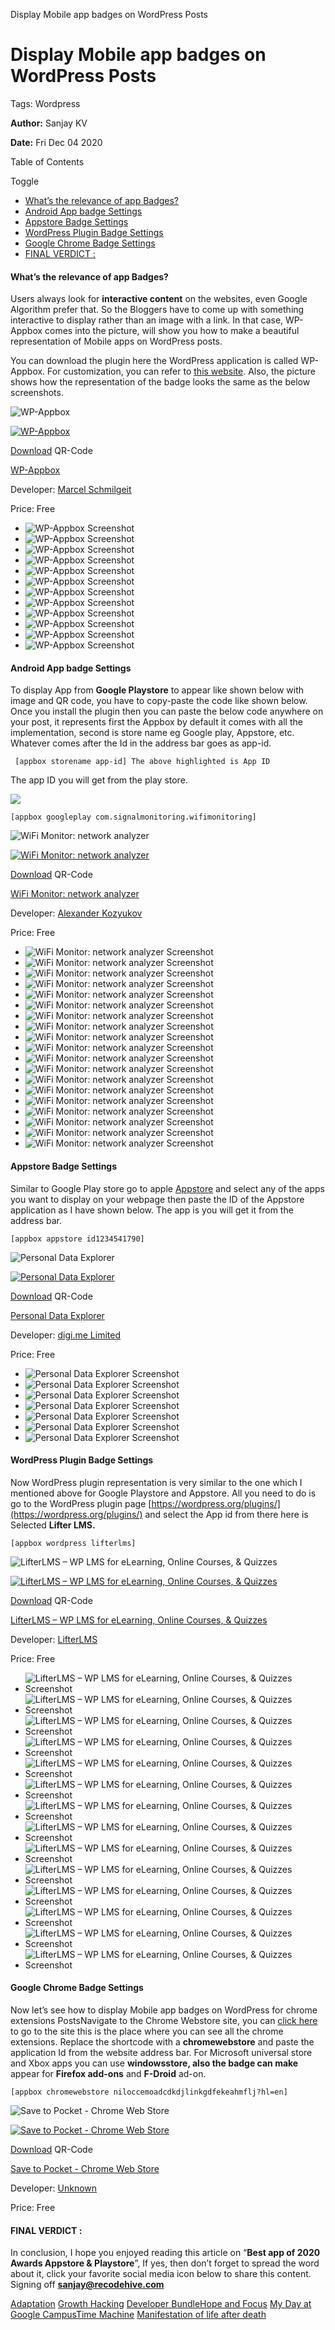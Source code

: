    Display Mobile app badges on WordPress Posts

Display Mobile app badges on WordPress Posts
============================================

Tags: Wordpress

**Author:** Sanjay KV

**Date:** Fri Dec 04 2020

Table of Contents

Toggle

*   [What’s the relevance of app Badges?](https://recodehive.com/display-mobile-app-badges-on-wordpress-posts/#Whats_the_relevance_of_app_Badges "What’s the relevance of app Badges?")
*   [Android App badge Settings](https://recodehive.com/display-mobile-app-badges-on-wordpress-posts/#Android_App_badge_Settings "Android App badge Settings")
*   [Appstore Badge Settings](https://recodehive.com/display-mobile-app-badges-on-wordpress-posts/#Appstore_Badge_Settings "Appstore Badge Settings")
*   [WordPress Plugin Badge Settings](https://recodehive.com/display-mobile-app-badges-on-wordpress-posts/#WordPress_Plugin_Badge_Settings "WordPress Plugin Badge Settings")
*   [Google Chrome Badge Settings](https://recodehive.com/display-mobile-app-badges-on-wordpress-posts/#Google_Chrome_Badge_Settings "Google Chrome  Badge Settings")
*   [FINAL VERDICT :](https://recodehive.com/display-mobile-app-badges-on-wordpress-posts/#FINAL_VERDICT "FINAL VERDICT :")

#### What’s the relevance of app Badges?

Users always look for **interactive content** on the websites, even Google Algorithm prefer that. So the Bloggers have to come up with something interactive to display rather than an image with a link. In that case, WP-Appbox comes into the picture, will show you how to make a beautiful representation of Mobile apps on WordPress posts.

You can download the plugin here the WordPress application is called WP-Appbox. For customization, you can refer to [this website](https://www.greengeeks.com/tutorials/article/create-badges-for-mobile-apps-in-wordpress/). Also, the picture shows how the representation of the badge looks the same as the below screenshots.

![WP-Appbox](https://api.qrserver.com/v1/create-qr-code/?data=https%3A%2F%2Fwordpress.org%2Fplugins%2Fwp-appbox%2F&size=200x200&ecc=M&margin=0)

[![WP-Appbox](//ps.w.org/wp-appbox/assets/icon-256×256.png?rev=976882)](https://wordpress.org/plugins/wp-appbox/)

[Download](https://wordpress.org/plugins/wp-appbox/) QR-Code

[WP-Appbox](https://wordpress.org/plugins/wp-appbox/)

Developer: [Marcel Schmilgeit](https://tchgdns.de)

Price: Free

*   ![WP-Appbox Screenshot](//recodehive.com/wp-content/cache/wp-appbox/d445900687d4c05ce8f222c1ab6bdbbf/ss-725e9e52508caa47a6b90870a7bc3034)
*   ![WP-Appbox Screenshot](//recodehive.com/wp-content/cache/wp-appbox/d445900687d4c05ce8f222c1ab6bdbbf/ss-87d2ef0348d817389c07984a8b298a45)
*   ![WP-Appbox Screenshot](//recodehive.com/wp-content/cache/wp-appbox/d445900687d4c05ce8f222c1ab6bdbbf/ss-19c42ac7885c7eb7f1931adef18b0848)
*   ![WP-Appbox Screenshot](//recodehive.com/wp-content/cache/wp-appbox/d445900687d4c05ce8f222c1ab6bdbbf/ss-df35526c8aac5d9ac1fafee97a3fc04a)
*   ![WP-Appbox Screenshot](//recodehive.com/wp-content/cache/wp-appbox/d445900687d4c05ce8f222c1ab6bdbbf/ss-00dba298bb4ee163caad3166681e4e02)
*   ![WP-Appbox Screenshot](//recodehive.com/wp-content/cache/wp-appbox/d445900687d4c05ce8f222c1ab6bdbbf/ss-969849b9919c9917deccf39838249c19)
*   ![WP-Appbox Screenshot](//recodehive.com/wp-content/cache/wp-appbox/d445900687d4c05ce8f222c1ab6bdbbf/ss-437d539b8245e1fbf58b01f7c4d9ceef)
*   ![WP-Appbox Screenshot](//recodehive.com/wp-content/cache/wp-appbox/d445900687d4c05ce8f222c1ab6bdbbf/ss-acffe2e17ebaeb0df57f4ee46c364653)
*   ![WP-Appbox Screenshot](//recodehive.com/wp-content/cache/wp-appbox/d445900687d4c05ce8f222c1ab6bdbbf/ss-73ec942de92f7c9a22ab2f9c2a23e916)
*   ![WP-Appbox Screenshot](//recodehive.com/wp-content/cache/wp-appbox/d445900687d4c05ce8f222c1ab6bdbbf/ss-87da2af55446bd2b5413a0cfc14b4440)
*   ![WP-Appbox Screenshot](//recodehive.com/wp-content/cache/wp-appbox/d445900687d4c05ce8f222c1ab6bdbbf/ss-828f273519c988ffe2db3789e941d532)
*   ![WP-Appbox Screenshot](//recodehive.com/wp-content/cache/wp-appbox/d445900687d4c05ce8f222c1ab6bdbbf/ss-ade14fbd347ed621eec2aacf3ac3e7d7)

#### Android App badge Settings

To display App from **Google Playstore** to appear like shown below with image and QR code, you have to copy-paste the code like shown below. Once you install the plugin then you can paste the below code anywhere on your post, it represents first the Appbox by default it comes with all the implementation, second is store name eg Google play, Appstore, etc. Whatever comes after the Id in the address bar goes as app-id.

     [appbox storename app-id] The above highlighted is App ID

The app ID you will get from the play store.

![](https://recodehive.com/wp-content/uploads/2020/12/Screenshot-2020-12-04-at-1.44.46-AM.png)

    [appbox googleplay com.signalmonitoring.wifimonitoring]

![WiFi Monitor: network analyzer](https://api.qrserver.com/v1/create-qr-code/?data=https%3A%2F%2Fplay.google.com%2Fstore%2Fapps%2Fdetails%3Fid%3Dcom.signalmonitoring.wifimonitoring&size=200x200&ecc=M&margin=0)

[![WiFi Monitor: network analyzer](//recodehive.com/wp-content/cache/wp-appbox/4b9a0ea4ac0d6588ab4bb277a750be40/ai-c76f0f9a1bb840f456bd75774b57c87c)](https://play.google.com/store/apps/details?id=com.signalmonitoring.wifimonitoring)

[Download](https://play.google.com/store/apps/details?id=com.signalmonitoring.wifimonitoring) QR-Code

[WiFi Monitor: network analyzer](https://play.google.com/store/apps/details?id=com.signalmonitoring.wifimonitoring)

Developer: [Alexander Kozyukov](https://play.google.com/store/apps/dev?id=6897963772249139522)

Price: Free

*   ![WiFi Monitor: network analyzer Screenshot](//recodehive.com/wp-content/cache/wp-appbox/4b9a0ea4ac0d6588ab4bb277a750be40/ss-e6ac60ea43ae847ea4f6d15eeb81871f)
*   ![WiFi Monitor: network analyzer Screenshot](//recodehive.com/wp-content/cache/wp-appbox/4b9a0ea4ac0d6588ab4bb277a750be40/ss-7972c637bdfb7738f6501e90e071b910)
*   ![WiFi Monitor: network analyzer Screenshot](//recodehive.com/wp-content/cache/wp-appbox/4b9a0ea4ac0d6588ab4bb277a750be40/ss-fb60e1dceb88dfbe23a2fa4bbd29b258)
*   ![WiFi Monitor: network analyzer Screenshot](//recodehive.com/wp-content/cache/wp-appbox/4b9a0ea4ac0d6588ab4bb277a750be40/ss-b99febddd1d0cdcd68c195f836f26703)
*   ![WiFi Monitor: network analyzer Screenshot](//recodehive.com/wp-content/cache/wp-appbox/4b9a0ea4ac0d6588ab4bb277a750be40/ss-dbd31786391e8e0ab738952df8747941)
*   ![WiFi Monitor: network analyzer Screenshot](//recodehive.com/wp-content/cache/wp-appbox/4b9a0ea4ac0d6588ab4bb277a750be40/ss-787e63002cd345f47d28f2d50304d0c3)
*   ![WiFi Monitor: network analyzer Screenshot](//recodehive.com/wp-content/cache/wp-appbox/4b9a0ea4ac0d6588ab4bb277a750be40/ss-d51cc868460b70696963cae048eceacc)
*   ![WiFi Monitor: network analyzer Screenshot](//recodehive.com/wp-content/cache/wp-appbox/4b9a0ea4ac0d6588ab4bb277a750be40/ss-2ff328b4483dd9aeeee79ee9bf5b6909)
*   ![WiFi Monitor: network analyzer Screenshot](//recodehive.com/wp-content/cache/wp-appbox/4b9a0ea4ac0d6588ab4bb277a750be40/ss-2d003e9aba2e0497563d9e92f42eeadf)
*   ![WiFi Monitor: network analyzer Screenshot](//recodehive.com/wp-content/cache/wp-appbox/4b9a0ea4ac0d6588ab4bb277a750be40/ss-eb9a2aea7be0a14a8afe57ab64831995)
*   ![WiFi Monitor: network analyzer Screenshot](//recodehive.com/wp-content/cache/wp-appbox/4b9a0ea4ac0d6588ab4bb277a750be40/ss-dee51c50090d8b76610d0f8b728b1f2e)
*   ![WiFi Monitor: network analyzer Screenshot](//recodehive.com/wp-content/cache/wp-appbox/4b9a0ea4ac0d6588ab4bb277a750be40/ss-9c120c4a59e853333255c6e3df7f7ee9)
*   ![WiFi Monitor: network analyzer Screenshot](//recodehive.com/wp-content/cache/wp-appbox/4b9a0ea4ac0d6588ab4bb277a750be40/ss-46bdf3dba596c4a89965d4ae452950e7)
*   ![WiFi Monitor: network analyzer Screenshot](//recodehive.com/wp-content/cache/wp-appbox/4b9a0ea4ac0d6588ab4bb277a750be40/ss-2aa3594e40396d4e85b22ae9d1d860b9)
*   ![WiFi Monitor: network analyzer Screenshot](//recodehive.com/wp-content/cache/wp-appbox/4b9a0ea4ac0d6588ab4bb277a750be40/ss-18285b96b33f23b3fcc04ac9dda5b502)
*   ![WiFi Monitor: network analyzer Screenshot](//recodehive.com/wp-content/cache/wp-appbox/4b9a0ea4ac0d6588ab4bb277a750be40/ss-6ed1896db364345ea4845d642fc6f7c3)
*   ![WiFi Monitor: network analyzer Screenshot](//recodehive.com/wp-content/cache/wp-appbox/4b9a0ea4ac0d6588ab4bb277a750be40/ss-49ca215af8290b87b46c9e39af0bc675)
*   ![WiFi Monitor: network analyzer Screenshot](//recodehive.com/wp-content/cache/wp-appbox/4b9a0ea4ac0d6588ab4bb277a750be40/ss-9dd1f81b5d1024cfbbf591e29781e5be)
*   ![WiFi Monitor: network analyzer Screenshot](//recodehive.com/wp-content/cache/wp-appbox/4b9a0ea4ac0d6588ab4bb277a750be40/ss-2f6b5191c98ff56f9c6193032c9c7385)

#### Appstore Badge Settings

Similar to Google Play store go to apple [Appstore](https://www.apple.com/app-store/) and select any of the apps you want to display on your webpage then paste the ID of the Appstore application as I have shown below. The app is you will get it from the address bar.

    [appbox appstore id1234541790]

![‎Personal Data Explorer](https://api.qrserver.com/v1/create-qr-code/?data=https%3A%2F%2Fapps.apple.com%2Fus%2Fapp%2Fpersonal-data-explorer%2Fid1234541790&size=200x200&ecc=M&margin=0)

[![‎Personal Data Explorer](//recodehive.com/wp-content/cache/wp-appbox/1f72923b41e125d1793f8fc800e1bd6c/ai-24c035b3fef4c655ddab9b28eacd3f7c)](https://apps.apple.com/us/app/personal-data-explorer/id1234541790)

[Download](https://apps.apple.com/us/app/personal-data-explorer/id1234541790) QR-Code

[‎Personal Data Explorer](https://apps.apple.com/us/app/personal-data-explorer/id1234541790)

Developer: [digi.me Limited](https://apps.apple.com/us/developer/digi-me-limited/id876393927)

Price: Free

*   ![‎Personal Data Explorer Screenshot](//recodehive.com/wp-content/cache/wp-appbox/1f72923b41e125d1793f8fc800e1bd6c/ss-71389ebeca1e728613b03e66596d6e64)
*   ![‎Personal Data Explorer Screenshot](//recodehive.com/wp-content/cache/wp-appbox/1f72923b41e125d1793f8fc800e1bd6c/ss-cc0c7ddfd1fd2d489aca23b9b32bfd9a)
*   ![‎Personal Data Explorer Screenshot](//recodehive.com/wp-content/cache/wp-appbox/1f72923b41e125d1793f8fc800e1bd6c/ss-b0e6ac0babadb560fce482fa3e5da041)
*   ![‎Personal Data Explorer Screenshot](//recodehive.com/wp-content/cache/wp-appbox/1f72923b41e125d1793f8fc800e1bd6c/ss-827f611b29975f8ddb139c9aefafb5dd)
*   ![‎Personal Data Explorer Screenshot](//recodehive.com/wp-content/cache/wp-appbox/1f72923b41e125d1793f8fc800e1bd6c/ss-a0d2e1cfdaa64841a3b36e77d29e72bb)
*   ![‎Personal Data Explorer Screenshot](//recodehive.com/wp-content/cache/wp-appbox/1f72923b41e125d1793f8fc800e1bd6c/ss-d5b8f960f3e842aaa8529cf33b17d727)
*   ![‎Personal Data Explorer Screenshot](//recodehive.com/wp-content/cache/wp-appbox/1f72923b41e125d1793f8fc800e1bd6c/ss-90d761fc0697baa574b37a2640a8c354)

#### WordPress Plugin Badge Settings

Now WordPress plugin representation is very similar to the one which I mentioned above for Google Playstore and Appstore. All you need to do is go to the WordPress plugin page [https://wordpress.org/plugins/](https://wordpress.org/plugins/) and select the App id from there here is Selected **Lifter LMS.**

    [appbox wordpress lifterlms]

![LifterLMS – WP LMS for eLearning, Online Courses, & Quizzes](https://api.qrserver.com/v1/create-qr-code/?data=https%3A%2F%2Fwordpress.org%2Fplugins%2Flifterlms%2F&size=200x200&ecc=M&margin=0)

[![LifterLMS – WP LMS for eLearning, Online Courses, & Quizzes](//recodehive.com/wp-content/cache/wp-appbox/835a46d75e0ce95bccf8f1fa8b4f8933/ai-91024d126ff9b23beb619fa256f7f2d2)](https://wordpress.org/plugins/lifterlms/)

[Download](https://wordpress.org/plugins/lifterlms/) QR-Code

[LifterLMS – WP LMS for eLearning, Online Courses, & Quizzes](https://wordpress.org/plugins/lifterlms/)

Developer: [LifterLMS](https://lifterlms.com/)

Price: Free

*   ![LifterLMS – WP LMS for eLearning, Online Courses, & Quizzes Screenshot](//recodehive.com/wp-content/cache/wp-appbox/835a46d75e0ce95bccf8f1fa8b4f8933/ss-4f964087234465906b86d75688af4e55)
*   ![LifterLMS – WP LMS for eLearning, Online Courses, & Quizzes Screenshot](//recodehive.com/wp-content/cache/wp-appbox/835a46d75e0ce95bccf8f1fa8b4f8933/ss-a0f88530b08cacbaf624c44cf493b377)
*   ![LifterLMS – WP LMS for eLearning, Online Courses, & Quizzes Screenshot](//recodehive.com/wp-content/cache/wp-appbox/835a46d75e0ce95bccf8f1fa8b4f8933/ss-b3dfb512491fdeeb4f426ba6a8e7245f)
*   ![LifterLMS – WP LMS for eLearning, Online Courses, & Quizzes Screenshot](//recodehive.com/wp-content/cache/wp-appbox/835a46d75e0ce95bccf8f1fa8b4f8933/ss-d55f2bb8c2e57c5048de89f72839b299)
*   ![LifterLMS – WP LMS for eLearning, Online Courses, & Quizzes Screenshot](//recodehive.com/wp-content/cache/wp-appbox/835a46d75e0ce95bccf8f1fa8b4f8933/ss-4c3b83336e0fb300779e489b752e8c0b)
*   ![LifterLMS – WP LMS for eLearning, Online Courses, & Quizzes Screenshot](//recodehive.com/wp-content/cache/wp-appbox/835a46d75e0ce95bccf8f1fa8b4f8933/ss-f0d63049156a8a1b7bbe3569dac32d18)
*   ![LifterLMS – WP LMS for eLearning, Online Courses, & Quizzes Screenshot](//recodehive.com/wp-content/cache/wp-appbox/835a46d75e0ce95bccf8f1fa8b4f8933/ss-0ed52192993c8712da04e59105dc96a5)
*   ![LifterLMS – WP LMS for eLearning, Online Courses, & Quizzes Screenshot](//recodehive.com/wp-content/cache/wp-appbox/835a46d75e0ce95bccf8f1fa8b4f8933/ss-60546790b5d49cd9390e449fb79a18fa)
*   ![LifterLMS – WP LMS for eLearning, Online Courses, & Quizzes Screenshot](//recodehive.com/wp-content/cache/wp-appbox/835a46d75e0ce95bccf8f1fa8b4f8933/ss-a2d235f3d63d85c06c70871bbf0e7a1e)
*   ![LifterLMS – WP LMS for eLearning, Online Courses, & Quizzes Screenshot](//recodehive.com/wp-content/cache/wp-appbox/835a46d75e0ce95bccf8f1fa8b4f8933/ss-8a79eb9385a92eb262acbafecf7cdf30)
*   ![LifterLMS – WP LMS for eLearning, Online Courses, & Quizzes Screenshot](//recodehive.com/wp-content/cache/wp-appbox/835a46d75e0ce95bccf8f1fa8b4f8933/ss-b58897041b580e96c17970ffa04fb1d1)
*   ![LifterLMS – WP LMS for eLearning, Online Courses, & Quizzes Screenshot](//recodehive.com/wp-content/cache/wp-appbox/835a46d75e0ce95bccf8f1fa8b4f8933/ss-6883027408a5f7b47ccadd7d1ac79289)
*   ![LifterLMS – WP LMS for eLearning, Online Courses, & Quizzes Screenshot](//recodehive.com/wp-content/cache/wp-appbox/835a46d75e0ce95bccf8f1fa8b4f8933/ss-8730b0ac0e0396b8645a81fe19e18527)
*   ![LifterLMS – WP LMS for eLearning, Online Courses, & Quizzes Screenshot](//recodehive.com/wp-content/cache/wp-appbox/835a46d75e0ce95bccf8f1fa8b4f8933/ss-07ba22381affb150b98a806d62cdfe64)

#### Google Chrome Badge Settings

Now let’s see how to display Mobile app badges on WordPress for chrome extensions PostsNavigate to the Chrome Webstore site, you can [click here](https://chrome.google.com/webstore/category/extensions?hl=en) to go to the site this is the place where you can see all the chrome extensions. Replace the shortcode with a **chromewebstore** and paste the application Id from the website address bar. For Microsoft universal store and Xbox apps you can use **windowsstore, also the badge can make** appear for **Firefox add-ons** and **F-Droid** ad-on.

    [appbox chromewebstore niloccemoadcdkdjlinkgdfekeahmflj?hl=en]

![Save to Pocket - Chrome Web Store](https://api.qrserver.com/v1/create-qr-code/?data=https%3A%2F%2Fchromewebstore.google.com%2Fdetail%2Fsave-to-pocket%2Fniloccemoadcdkdjlinkgdfekeahmflj&size=200x200&ecc=M&margin=0)

[![Save to Pocket - Chrome Web Store](//recodehive.com/wp-content/cache/wp-appbox/6fb5fcb2a458bcb594b5004564e9d6d2/ai-4f0089238e1cefdb1e413229d8ca46b4)](https://chromewebstore.google.com/detail/save-to-pocket/niloccemoadcdkdjlinkgdfekeahmflj)

[Download](https://chromewebstore.google.com/detail/save-to-pocket/niloccemoadcdkdjlinkgdfekeahmflj) QR-Code

[Save to Pocket - Chrome Web Store](https://chromewebstore.google.com/detail/save-to-pocket/niloccemoadcdkdjlinkgdfekeahmflj "Save to Pocket - Chrome Web Store")

Developer: [Unknown](https://chromewebstore.google.com/detail/save-to-pocket/niloccemoadcdkdjlinkgdfekeahmflj)

Price: Free

#### FINAL VERDICT :

In conclusion, I hope you enjoyed reading this article on “**Best app of 2020 Awards Appstore & Playstore**”, If yes, then don’t forget to spread the word about it, click your favorite social media icon below to share this content. Signing off **[sanjay@recodehive.com](https://recodehive.com/about-us/)**

[Adaptation](https://recodehive.com/the-adaptation/) [Growth Hacking](https://recodehive.com/tag/growth-hacking/) [Developer Bundle](https://recodehive.com/category/dev-labs/)[Hope and Focus](https://recodehive.com/hopeandfocus/) [My Day at Google Campus](https://recodehive.com/my-day-at-google-campus-hyderabad/)[Time Machine](https://recodehive.com/time-machine-2-0/) [Manifestation of life after death](https://recodehive.com/the-manifestation-of-life-after-death/)